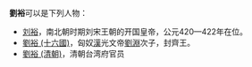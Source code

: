 '''劉裕'''可以是下列人物：

* [[刘裕|刘裕]]，南北朝时期刘宋王朝的开国皇帝，公元420—422年在位。
* [[劉裕_(十六國)|劉裕 (十六國)]]，匈奴[[漢|漢]]光文帝[[劉淵|劉淵]]次子，封齊王。
* [[劉裕_(清朝)|劉裕 (清朝)]]，清朝台湾府官员

{{disambig|cat=二字劉姓人名消歧义|yu}}